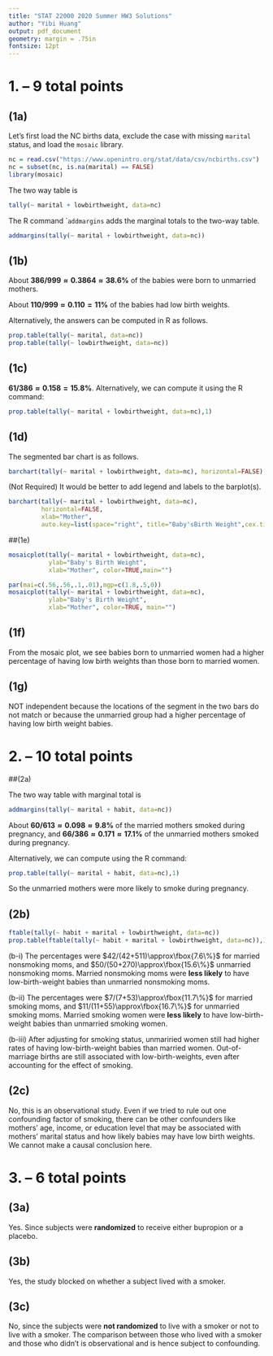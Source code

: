 ```yaml
---
title: "STAT 22000 2020 Summer HW3 Solutions"
author: "Yibi Huang"
output: pdf_document
geometry: margin = .75in
fontsize: 12pt
---
```


# 1. -- 9 total points

## (1a) 
\textcolor{red}{[1pt]} Let's first load the NC births data, 
exclude the case with missing `marital` status,
and load the `mosaic` library.
```r
nc = read.csv("https://www.openintro.org/stat/data/csv/ncbirths.csv")
nc = subset(nc, is.na(marital) == FALSE)
library(mosaic)
```

The two way table is

```r
tally(~ marital + lowbirthweight, data=nc)
```

The R command ``addmargins` adds the marginal totals to 
the two-way table.

```r
addmargins(tally(~ marital + lowbirthweight, data=nc))
```

## (1b) 
\textcolor{red}{[2pts in total, 1pt each]} 

About 
$\mathbf{386/999\approx0.3864\approx38.6\%}$ of the babies
were born to unmarried mothers.

About
$\mathbf{110/999\approx0.110=11\%}$ of the babies
had low birth weights.

Alternatively, the answers can be computed in R as follows.

```r
prop.table(tally(~ marital, data=nc))
prop.table(tally(~ lowbirthweight, data=nc))
```


## (1c) 
\textcolor{red}{[1pt]} $\mathbf{61/386\approx0.158=15.8\%}.$ 
Alternatively, we can compute it using the R command:

```r
prop.table(tally(~ marital + lowbirthweight, data=nc),1)
```

## (1d) 
\textcolor{red}{[2pts]} The segmented bar chart is as follows.

```r
barchart(tally(~ marital + lowbirthweight, data=nc), horizontal=FALSE)
```

(Not Required) It would be better to add legend and labels to the barplot(s).

```r
barchart(tally(~ marital + lowbirthweight, data=nc), 
         horizontal=FALSE,
         xlab="Mother",
         auto.key=list(space="right", title="Baby'sBirth Weight",cex.title=1))
```

##(1e) 
\textcolor{red}{[1pt]} 

```r
mosaicplot(tally(~ marital + lowbirthweight, data=nc), 
           ylab="Baby's Birth Weight", 
           xlab="Mother", color=TRUE,main="")
```

```r
par(mai=c(.56,.56,.1,.01),mgp=c(1.8,.5,0))
mosaicplot(tally(~ marital + lowbirthweight, data=nc), 
           ylab="Baby's Birth Weight", 
           xlab="Mother", color=TRUE, main="")
```

## (1f) 
\textcolor{red}{[1pt]} From the mosaic plot, 
we see babies born to unmarried women had
a higher percentage of having low birth weights
than those born to married women.

## (1g) 
\textcolor{red}{[1pt]} 
NOT independent because the locations of the segment in the two bars
do not match or because the unmarried group had 
a higher percentage of having low birth weight babies.

# 2. -- 10 total points

##(2a) 
\textcolor{red}{[3pts = 1pt for the table + 2pts for the proportions and the comparisons]}

The two way table with marginal total is

```r
addmargins(tally(~ marital + habit, data=nc))
```

About $\mathbf{60/613\approx0.098\approx9.8\%}$ 
  of the married mothers smoked during pregnancy,
and $\mathbf{66/386\approx0.171\approx17.1\%}$ 
of the unmarried mothers smoked during pregnancy.

Alternatively, we can compute using the R command:
```r
prop.table(tally(~ marital + habit, data=nc),1)
```
So the unmarried mothers were more likely to smoke during pregnancy.

## (2b)
```r
ftable(tally(~ habit + marital + lowbirthweight, data=nc))
prop.table(ftable(tally(~ habit + marital + lowbirthweight, data=nc)),1)
```

(b-i) \textcolor{red}{[2pts]} The percentages were 
$42/(42+511)\approx\fbox{7.6\%}$ for married nonsmoking moms, and $50/(50+270)\approx\fbox{15.6\%}$ unmarried nonsmoking moms.
Married nonsmoking moms were __less likely__ to have
low-birth-weight babies than unmarried nonsmoking moms.

(b-ii) \textcolor{red}{[2pts]} The percentages were 
$7/(7+53)\approx\fbox{11.7\%}$ for married smoking moms, and $11/(11+55)\approx\fbox{16.7\%}$ for unmarried smoking moms.
Married smoking women were __less likely__ to have
low-birth-weight babies than unmarried smoking women.

(b-iii) \textcolor{red}{[1pt]} After adjusting for smoking status,
unmariried women still had higher rates of 
having low-birth-weight babies than married women.
Out-of-marriage births are still associated with low-birth-weights,
even after accounting for the effect of smoking.

## (2c) 
\textcolor{red}{[2pts]} No, this is an observational study.
Even if we tried to rule out one confounding factor of smoking,
there can be other confounders like mothers' age, 
income, or education level that may be 
associated with mothers' marital status
and how likely babies may have low birth weights.
We cannot make a causal conclusion here.

# 3. -- 6 total points

## (3a) 
\textcolor{red}{[2pts]} Yes. Since subjects were __randomized__ to receive either
bupropion or a placebo.

## (3b) 
\textcolor{red}{[2pts]} Yes, the study blocked on whether a subject lived with a smoker.

## (3c) 
\textcolor{red}{[2pts]} No, since the subjects were __not randomized__ to
live with a smoker or not to live with a smoker. 
The comparison between those who lived with a smoker and those
who didn't is observational and is hence subject to confounding.